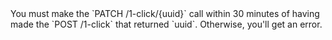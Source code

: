 
<Admonition type="info" title="Recency Requirement">
    You must make the `PATCH /1-click/{uuid}` call within 30 minutes of having made the `POST /1-click` that returned `uuid`. Otherwise, you'll get an error.
</Admonition>
